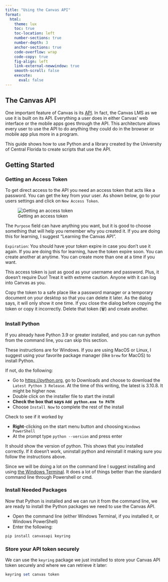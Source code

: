 ```yaml
---
title: "Using the Canvas API"
format:
  html:
    theme: lux
    toc: true
    toc-location: left
    number-sections: true
    number-depth: 3
    anchor-sections: true
    code-overflow: wrap
    code-copy: true
    fig-align: left
    link-external-newwindow: true
    smooth-scroll: false
    execute:
      eval: false
---
```


## The Canvas API

One important feature of Canvas is its [API](https://canvas.instructure.com/doc/api/). In fact, the Canvas LMS as we use it is built on its API. Everything a user does in either Canvas' web interface or the mobile apps goes through the API. This architecture allows every user to use the API to do anything they could do in the browser or mobile app plus more in a program.

This guide shows how to use Python and a library created by the University of Central Florida to create scripts that use the API.

## Getting Started

### Getting an Access Token

To get direct access to the API you need an access token that acts like a password. You can get the key from your user. As shown below, go to your users settings and click on `New Access Token`.

![Getting an access token](images/get_token.png)

The `Purpose` field can have anything you want, but it is good to choose something that will help you remember why you created it. If you are doing this for learning, I suggest "Learning the Canvas API".

`Expiration`: You should have your token expire in case you don't use it again. If you are doing this for learning, have the token expire soon. You can create another at anytime. You can create more than one at a time if you want.

::: callout-warning
This access token is just as good as your username and password. Plus, it doesn't require Duo! Treat it with extreme caution. Anyone with it can log into Canvas as you.
:::

Copy the token to a safe place like a password manager or a temporary document on your desktop so that you can delete it later. As the dialog says, it will only show it one time. If you close the dialog before copying the token or copy it incorrectly. Delete that token (🗑) and create another.

### Install Python

If you already have Python 3.9 or greater installed, and you can run python from the command line, you can skip this section.

::: callout-note
These instructions are for Windows. If you are using MacOS or Linux, I suggest using your favorite package manager (like `brew` for MacOS) to install Python.
:::

If not, do the following:

-   Go to <https://python.org>, go to Downloads and choose to download the `Latest Python 3 Release`. At the time of this writing, the latest is 3.10.8. It might be higher now.
-   Double click on the installer file to start the install
-   **Check the box that says `Add python.exe to PATH`**
-   Choose `Install Now` to complete the rest of the install

Check to see if it worked by

-   **Right**-clicking on the start menu button and choosing `Windows PowerShell`
-   At the prompt type `python --version` and press enter

It should show the version of python. This shows that you installed correctly. If it doesn't work, uninstall python and reinstall it making sure you follow the instructions above.

::: callout-note
Since we will be doing a lot on the command line I suggest installing and using [the Windows Terminal](https://www.microsoft.com/store/productId/9N0DX20HK701). It does a lot of things better than the standard command line through Powershell or cmd.
:::

### Install Needed Packages

Now that Python is installed and we can run it from the command line, we are ready to install the Python packages we need to use the Canvas API.

-   Open the command line (either Windows Terminal, if you installed it, or Windows PowerShell)
-   Enter the following:

```powershell
pip install canvasapi keyring
```

### Store your API token securely

We can use the `keyring` package we just installed to store your Canvas API token securely and where we can retrieve it later:

```powershell
keyring set canvas token
```

